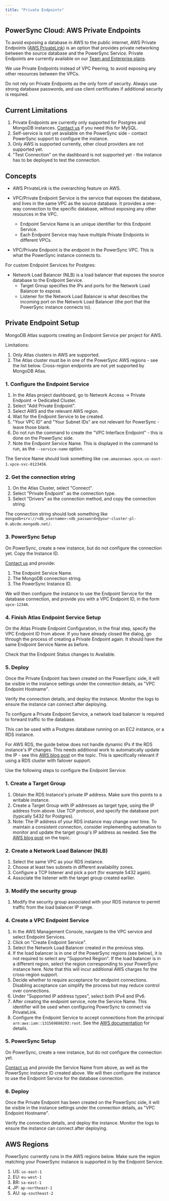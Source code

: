 ```yaml
---
title: "Private Endpoints"
---
```


## PowerSync Cloud: AWS Private Endpoints

To avoid exposing a database in AWS to the public internet, AWS Private Endpoints ([AWS PrivateLink](https://aws.amazon.com/privatelink/)) is an option that provides private networking between the source database and the PowerSync Service. Private Endpoints are currently available on our [Team and Enterprise plans](https://www.powersync.com/pricing).

We use Private Endpoints instead of VPC Peering, to avoid exposing any other resources between the VPCs.

<Warning>
Do not rely on Private Endpoints as the only form of security. Always use strong database passwords, and use client certificates if additional security is required.
</Warning>

## Current Limitations

1. Private Endpoints are currently only supported for Postgres and MongoDB instances. [Contact us](/resources/contact-us) if you need this for MySQL.
2. Self-service is not yet available on the PowerSync side - contact PowerSync support to configure the instance.
3. Only AWS is supported currently, other cloud providers are not supported yet.
4. "Test Connection" on the dashboard is not supported yet - the instance has to be deployed to test the connection.

## Concepts

* AWS PrivateLink is the overarching feature on AWS.

* VPC/Private Endpoint Service is the service that exposes the database, and lives in the same VPC as the source database. It provides a one-way connection to the specific database, without exposing any other resources in the VPC.
  * Endpoint Service Name is an unique identifier for this Endpoint Service.
  * Each Endpoint Service may have multiple Private Endpoints in different VPCs.

* VPC/Private Endpoint is the endpoint in the PowerSync VPC. This is what the PowerSync instance connects to.

For custom Endpoint Services for Postgres:
* Network Load Balancer (NLB) is a load balancer that exposes the source database to the Endpoint Service.
  * Target Group specifies the IPs and ports for the Network Load Balancer to expose.
  * Listener for the Network Load Balancer is what describes the incoming port on the Network Load Balancer (the port that the PowerSync instance connects to).

## Private Endpoint Setup

<AccordionGroup>
<Accordion title="AWS PrivateLink in MongoDB Atlas">

MongoDB Atlas supports creating an Endpoint Service per project for AWS.

Limitations:
1. Only Atlas clusters in AWS are supported.
2. The Atlas cluster must be in one of the PowerSync AWS regions - see the list below. Cross-region endpoints are not yet supported by MongoDB Atlas.

### 1. Configure the Endpoint Service

1. In the Atlas project dashboard, go to Network Access -> Private Endpoint -> Dedicated Cluster.
2. Select "Add Private Endpoint".
3. Select AWS and the relevant AWS region.
4. Wait for the Endpoint Service to be created.
5. "Your VPC ID" and "Your Subnet IDs" are not relevant for PowerSync - leave those blank.
6. Do not run the command to create the "VPC Interface Endpoint" - this is done on the PowerSync side.
7. Note the Endpoint Service Name. This is displayed in the command to run, as the `--service-name` option.

The Service Name should look something like `com.amazonaws.vpce.us-east-1.vpce-svc-0123456`.

### 2. Get the connection string

1. On the Atlas Cluster, select "Connect".
2. Select "Private Endpoint" as the connection type.
3. Select "Drivers" as the connection method, and copy the connection string.

The connection string should look something like `mongodb+srv://<db_username>:<db_password>@your-cluster-pl-0.abcde.mongodb.net/`.


### 3. PowerSync Setup

On PowerSync, create a new instance, but do not configure the connection yet. Copy the Instance ID.

[Contact us](/resources/contact-us) and provide:
1. The Endpoint Service Name.
2. The MongoDB connection string.
3. The PowerSync Instance ID.

We will then configure the instance to use the Endpoint Service for the database connection, and provide you with a VPC Endpoint ID, in the form `vpce-12346`.

### 4. Finish Atlas Endpoint Service Setup

On the Atlas Private Endpoint Configuration, in the final step, specify the VPC Endpoint ID from above.
If you have already closed the dialog, go through the process of creating a Private Endpoint again. It should have the same Endpoint Service Name as before.

Check that the Endpoint Status changes to Available.

### 5. Deploy

Once the Private Endpoint has been created on the PowerSync side, it will be visible in the instance settings
under the connection details, as "VPC Endpoint Hostname".

Verify the connection details, and deploy the instance. Monitor the logs to ensure the instance can connect after deploying.


</Accordion>
<Accordion title="Custom Endpoint Service for Postgres">

To configure a Private Endpoint Service, a network load balancer is required to forward traffic to the database.

This can be used with a Postgres database running on an EC2 instance, or a RDS instance.

For AWS RDS, the guide below does not handle dynamic IPs if the RDS instance's IP changes. This needs additional work to automatically update the IP - see this [AWS blog post](https://aws.amazon.com/blogs/database/access-amazon-rds-across-vpcs-using-aws-privatelink-and-network-load-balancer/) on the topic. This is specifically relevant if using a RDS cluster with failover support.

Use the following steps to configure the Endpoint Service:

### 1. Create a Target Group

1. Obtain the RDS Instance's private IP address. Make sure this points to a writable instance.
2. Create a Target Group with IP addresses as target type, using the IP address from above. Use TCP protocol, and specify the database port (typically 5432 for Postgres).
3. Note: The IP address of your RDS instance may change over time. To maintain a consistent connection, consider implementing automation to monitor and update the target group's IP address as needed. See the [AWS blog post](https://aws.amazon.com/blogs/database/access-amazon-rds-across-vpcs-using-aws-privatelink-and-network-load-balancer/) on the topic.

### 2. Create a Network Load Balancer (NLB)

1. Select the same VPC as your RDS instance.
2. Choose at least two subnets in different availability zones.
3. Configure a TCP listener and pick a port (for example 5432 again).
4. Associate the listener with the target group created earlier.

### 3. Modify the security group

1. Modify the security group associated with your RDS instance to permit traffic from the load balancer IP range.

### 4. Create a VPC Endpoint Service

1. In the AWS Management Console, navigate to the VPC service and select Endpoint Services.
2. Click on "Create Endpoint Service".
3. Select the Network Load Balancer created in the previous step.
4. If the load balancer is in one of the PowerSync regions (see below), it is not required to select any "Supported Region". If the load balancer is in a different region, select the region corresponding to your PowerSync instance here. Note that this will incur additional AWS charges for the cross-region support.
5. Decide whether to require acceptance for endpoint connections. Disabling acceptance can simplify the process but may reduce control over connections.
6. Under "Supported IP address types", select both IPv4 and IPv6.
7. After creating the endpoint service, note the Service Name. This identifier will be used when configuring PowerSync to connect via PrivateLink.
8. Configure the Endpoint Service to accept connections from the principal `arn:aws:iam::131569880293:root`. See the [AWS documentation](https://docs.aws.amazon.com/vpc/latest/privatelink/configure-endpoint-service.html#add-remove-permissions) for details.


### 5. PowerSync Setup

On PowerSync, create a new instance, but do not configure the connection yet.

[Contact us](/resources/contact-us) and provide the Service Name from above, as well as the PowerSync instance ID created above. We will then configure the instance to use the Endpoint Service for the database connection.

### 6. Deploy

Once the Private Endpoint has been created on the PowerSync side, it will be visible in the instance settings
under the connection details, as "VPC Endpoint Hostname".

Verify the connection details, and deploy the instance. Monitor the logs to ensure the instance can connect after deploying.


</Accordion>
</AccordionGroup>

## AWS Regions

PowerSync currently runs in the AWS regions below. Make sure the region matching your PowerSync instance is supported in by the Endpoint Service.

 1. US: `us-east-1`
 2. EU: `eu-west-1`
 3. BR: `sa-east-1`
 4. JP: `ap-northeast-1`
 5. AU: `ap-southeast-2`
